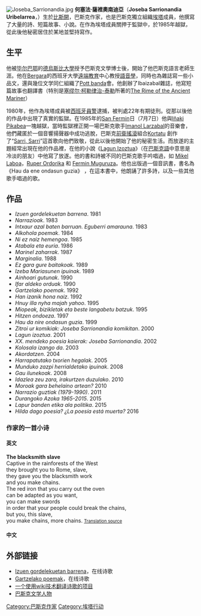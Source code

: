 {{BLP unsourced |time=2009-04-24T15:02:35+00:00 }}
[[File:Joseba_Sarrionandia.jpg|thumb]]
'''何塞法·薩裡奧南迪亞'''（'''Joseba Sarrionandia Uribelarrea'''，{{BD|1958年|4月13日||}}）生於[[比斯開|比斯開]]，巴斯克作家，也是巴斯克獨立組織[[埃塔|埃塔]]成員，他撰寫了大量的詩、短篇故事、小說。在作為埃塔成員關押于監獄中，於1985年越獄，從此後他秘密居住於某地並堅持寫作。

== 生平 ==
他被[[毕尔巴鄂|毕尔巴鄂]]的[[德烏斯比大學|德烏斯比大學]]授予巴斯克文學博士後，開始了他巴斯克語言老師生涯。他在[[Bergara|Bergara]]的西班牙大學[[遠端教育|遠端教育]]中心教授[[語音學|語音學]]，同時也為雜誌寫一些小品文，還與幾位文学同仁組織了[[Pott_banda|Pott banda]]會。他創辦了Ibaizabal雜誌，他寫短篇故事也翻譯書（特別是[[塞缪尔·柯勒律治-泰勒|塞缪尔·柯勒律治-泰勒]]所著的[[The_Rime_of_the_Ancient_Mariner|The Rime of the Ancient Mariner]]）

1980年，他作為埃塔成員被[[西班牙|西班牙]][[員警|員警]]逮捕，被判處22年有期徒刑。從那以後他的作品中出現了真實的監獄。在1985年的[[San_Fermin|San Fermin]]日（7月7日）他與[[Iñaki_Pikabea|Iñaki Pikabea]]一塊越獄，當時監獄裡正開一場巴斯克歌手[[Imanol_Larzabal|Imanol Larzabal]]的音樂會，他們藏匿於一個音響揚聲器中成功逃脫，巴斯克[[前衛搖滾|前衛搖滾]]組合[[Kortatu|Kortatu]] 創作了“[[Sarri,_Sarri|Sarri, Sarri]]”這首歌向他們致敬，從此以後他開始了他的秘密生活。而放遂的主題經常出現在他的作品裡，在他的小說《[[Lagun_Izoztua|Lagun Izoztua]]》（在[[巴斯克語|巴斯克語]]中意思是冷淡的朋友）中他寫了放遂。他的書和詩被不同的巴斯克歌手吟唱過，如 [[Mikel_Laboa|Mikel Laboa]]，[[Ruper_Ordorika|Ruper Ordorika]] 和 [[Fermin_Muguruza|Fermin Muguruza]]。他也出版過一個音訊書，書名為《Hau da ene ondasun guzia》 ，在這本書中，他朗誦了許多詩，以及一些其他歌手唱過的歌。

== 作品 ==
* ''Izuen gordelekuetan barrena''. 1981
* ''Narrazioak''. 1983
* ''Intxaur azal baten barruan. Eguberri amarauna''. 1983
* ''Alkohola poemak''. 1984
* ''Ni ez naiz hemengoa''. 1985
* ''Atabala eta euria''. 1986
* ''Marinel zaharrak''. 1987
* ''Marginalia''. 1988
* ''Ez gara gure baitakoak''. 1989
* ''Izeba Mariasunen ipuinak''. 1989
* ''Ainhoari gutunak''. 1990
* ''Ifar aldeko orduak''. 1990
* ''Gartzelako poemak''. 1992
* ''Han izanik hona naiz''. 1992
* ''Hnuy illa nyha majah yahoo''. 1995
* ''Miopeak, bizikletak eta beste langabetu batzuk''. 1995
* ''Hitzen ondoeza''. 1997
* ''Hau da nire ondasun guzia''. 1999
* ''Zitroi ur komikiak: Joseba Sarrionandia komikitan''. 2000
* ''Lagun izoztua''. 2001
* ''XX. mendeko poesia kaierak: Joseba Sarrionandia''. 2002
* ''Kolosala izango da''. 2003
* ''Akordatzen''. 2004
* ''Harrapatutako txorien hegalak''. 2005
* ''Munduko zazpi herrialdetako ipuinak''. 2008
* ''Gau ilunekoak''. 2008
* ''Idazlea zeu zara, irakurtzen duzulako''. 2010
* ''Moroak gara behelaino artean?'' 2010
* ''Narrazio guztiak (1979-1990)''. 2011
* ''Durangoko Azoka 1965-2015''. 2015
* ''Lapur banden etika ala politika''. 2015
* ''Hilda dago poesia? ¿La poesía está muerta?'' 2016
=== 作家的一首小诗 ===
==== 英文 ====
'''The blacksmith slave'''
<br />Captive in the rainforests of the West
<br />they brought you to Rome, slave,
<br />they gave you the blacksmith work
<br />and you make chains.
<br />The red iron that you carry out the oven
<br />can be adapted as you want,
<br />you can make swords
<br />in order that your people could break the chains,
<br />but you, this slave,
<br />you make chains, more chains.
<small>[https://archive.is/20120708095045/http://euskalpoesia.wikispaces.com/ Translation source]</small>
==== 中文 ====

{{cquote|<p>'''铁匠奴隶'''</p>
<p>从西边的雨林中捉来</p>
<p>他们带你去罗马，奴隶</p>
<p>他们让你做铁匠活</p>
<p>你打了许多镣铐</p>
<p>他们让你做铁匠活</p>
<p>你从炉里取出的那火红的钢铁</p>
<p>可以做成任何你想做的</p>
<p>你可以做出利剑</p>
<p>你的人民可以用它打破镣铐</p>
<p>可是你，奴隶</p>
<p>你打了镣铐，更多的镣铐。</p>
}}

== 外部链接 ==
* [http://www.armiarma.com/emailuak/izuen/ Izuen gordelekuetan barrena]{{Wayback|url=http://www.armiarma.com/emailuak/izuen/ |date=20090715081027 }}，在线诗歌
* [https://archive.is/20121216154705/http://www.susa-literatura.com/cgi-bin/liburuak.pl?lib=poes14 Gartzelako poemak]，在线诗歌
* [https://archive.is/20120708095045/http://euskalpoesia.wikispaces.com/ 一个使用wiki技术翻译诗歌的项目]
* [https://web.archive.org/web/20090715083027/http://www.basqueliterature.com/en/katalogoak/egileak/sarri 巴斯克文学人物]

{{Authority control}}

{{DEFAULTSORT:Sarrionandia, Joseba}}
[[Category:巴斯克作家|Category:巴斯克作家]]
[[Category:埃塔行动|Category:埃塔行动]]